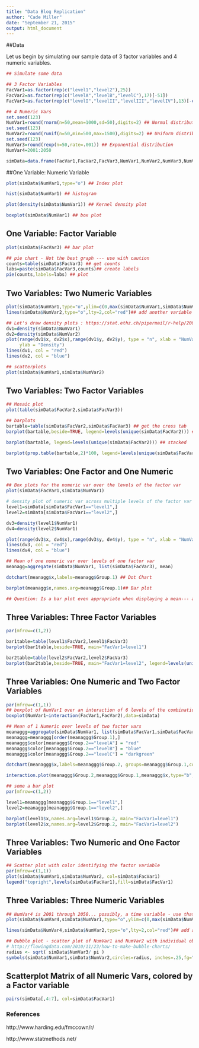 ```yaml
---
title: "Data Blog Replication"
author: "Cade Miller"
date: "September 21, 2015"
output: html_document
---
```


##Data 

Let us begin by simulating our sample data of 3 factor variables and 4 numeric variables.

```r

## Simulate some data

## 3 Factor Variables
FacVar1=as.factor(rep(c("level1","level2"),25))
FacVar2=as.factor(rep(c("levelA","levelB","levelC"),17)[-51])
FacVar3=as.factor(rep(c("levelI","levelII","levelIII","levelIV"),13)[-c(51:52)])

## 4 Numeric Vars
set.seed(123)
NumVar1=round(rnorm(n=50,mean=1000,sd=50),digits=2) ## Normal distribution
set.seed(123)
NumVar2=round(runif(n=50,min=500,max=1500),digits=2) ## Uniform distribution
set.seed(123)
NumVar3=round(rexp(n=50,rate=.001)) ## Exponential distribution
NumVar4=2001:2050

simData=data.frame(FacVar1,FacVar2,FacVar3,NumVar1,NumVar2,NumVar3,NumVar4)

```

##One Variable: Numeric Variable

```r
plot(simData$NumVar1,type="o") ## Index plot
```


```r
hist(simData$NumVar1) ## histogram
```

```r
plot(density(simData$NumVar1)) ## Kernel density plot
```

```r
boxplot(simData$NumVar1) ## box plot
```

## One Variable: Factor Variable 

```r
plot(simData$FacVar3) ## bar plot
```

```r
## pie chart - Not the best graph --- use with caution
counts=table(simData$FacVar3) ## get counts
labs=paste(simData$FacVar3,counts)## create labels
pie(counts,labels=labs) ## plot
```

## Two Variables: Two Numeric Variables

```r
plot(simData$NumVar1,type="o",ylim=c(0,max(simData$NumVar1,simData$NumVar2)))## index plot with one variable
lines(simData$NumVar2,type="o",lty=2,col="red")## add another variable
```

```r
## Let's draw density plots : https://stat.ethz.ch/pipermail/r-help/2006-August/111865.html
dv1=density(simData$NumVar1) 
dv2=density(simData$NumVar2)
plot(range(dv1$x, dv2$x),range(dv1$y, dv2$y), type = "n", xlab = "NumVar1(red) and NumVar2 (blue)",
     ylab = "Density")
lines(dv1, col = "red")
lines(dv2, col = "blue")
```

```r
## scatterplots
plot(simData$NumVar1,simData$NumVar2)
```

## Two Variables: Two Factor Variables

```r
## Mosaic plot
plot(table(simData$FacVar2,simData$FacVar3))
```

```r
## barplots
bartable=table(simData$FacVar2,simData$FacVar3) ## get the cross tab
barplot(bartable,beside=TRUE, legend=levels(unique(simData$FacVar2))) ## plot
```

```r
barplot(bartable, legend=levels(unique(simData$FacVar2))) ## stacked
```

```r
barplot(prop.table(bartable,2)*100, legend=levels(unique(simData$FacVar2))) ## stacked 100%
```

## Two Variables: One Factor and One Numeric

```r
## Box plots for the numeric var over the levels of the factor var
plot(simData$FacVar1,simData$NumVar1)
```

```r
# density plot of numeric var across multiple levels of the factor var
level1=simData[simData$FacVar1=="level1",] 
level2=simData[simData$FacVar1=="level2",]

dv3=density(level1$NumVar1)
dv4=density(level2$NumVar1)

plot(range(dv3$x, dv4$x),range(dv3$y, dv4$y), type = "n", xlab = "NumVar1 at Level1 (red) and NumVar1 at Level2 (blue)",ylab = "Density")
lines(dv3, col = "red")
lines(dv4, col = "blue")
```

```r
## Mean of one numeric var over levels of one factor var
meanagg=aggregate(simData$NumVar1, list(simData$FacVar3), mean)

dotchart(meanagg$x,labels=meanagg$Group.1) ## Dot Chart
```

```r
barplot(meanagg$x,names.arg=meanagg$Group.1)## Bar plot
```

```r
## Question: Is a bar plot even appropriate when displaying a mean--- a point?
```

## Three Variables: Three Factor Variables

```r
par(mfrow=c(1,2))

bar1table=table(level1$FacVar2,level1$FacVar3)
barplot(bar1table,beside=TRUE, main="FacVar1=level1")

bar2table=table(level2$FacVar2,level2$FacVar3)
barplot(bar2table,beside=TRUE, main="FacVar1=level2", legend=levels(unique(level2$FacVar2)))
```

## Three Variables: One Numeric and Two Factor Variables

```r
par(mfrow=c(1,1))
## boxplot of NumVar1 over an interaction of 6 levels of the combination of FacVar1 and FacVar2
boxplot(NumVar1~interaction(FacVar1,FacVar2),data=simData)
```

```r
## Mean of 1 Numeric over levels of two factor vars
meanaggg=aggregate(simData$NumVar1, list(simData$FacVar1,simData$FacVar2), mean)
meanaggg=meanaggg[order(meanaggg$Group.1),]
meanaggg$color[meanaggg$Group.2=="levelA"] = "red"
meanaggg$color[meanaggg$Group.2=="levelB"] = "blue"
meanaggg$color[meanaggg$Group.2=="levelC"] = "darkgreen"  

dotchart(meanaggg$x,labels=meanaggg$Group.2, groups=meanaggg$Group.1,color=meanaggg$color) ## dotchart
```

```r
interaction.plot(meanaggg$Group.2,meanaggg$Group.1,meanaggg$x,type="b", col=c(1:2),pch=c(18,24)) ## interaction plot - line plots of means
```

```r
## some a bar plot
par(mfrow=c(1,2))

level1=meanaggg[meanaggg$Group.1=="level1",]
level2=meanaggg[meanaggg$Group.1=="level2",]

barplot(level1$x,names.arg=level1$Group.2, main="FacVar1=level1")
barplot(level2$x,names.arg=level2$Group.2, main="FacVar1=level2")
```

## Three Variables: Two Numeric and One Factor Variables

```r
## Scatter plot with color identifying the factor variable
par(mfrow=c(1,1))
plot(simData$NumVar1,simData$NumVar2, col=simData$FacVar1)
legend("topright",levels(simData$FacVar1),fill=simData$FacVar1)
```

## Three Variables: Three Numeric Variables

```r
## NumVar4 is 2001 through 2050... possibly, a time variable - use that as the x-axis
plot(simData$NumVar4,simData$NumVar1,type="o",ylim=c(0,max(simData$NumVar1,simData$NumVar2)))## join dots with lines

lines(simData$NumVar4,simData$NumVar2,type="o",lty=2,col="red")## add another line
```

```r
## Bubble plot - scatter plot of NumVar1 and NumVar2 with individual observations sized by NumVar3
# http://flowingdata.com/2010/11/23/how-to-make-bubble-charts/
radius <- sqrt( simData$NumVar3/ pi )
symbols(simData$NumVar1,simData$NumVar2,circles=radius, inches=.25,fg="white", bg="red", main="Sized by NumVar3")
```

## Scatterplot Matrix of all Numeric Vars, colored by a Factor variable

```r
pairs(simData[,4:7], col=simData$FacVar1)
```

### References

  http://www.harding.edu/fmccown/r/
  
  http://www.statmethods.net/



























